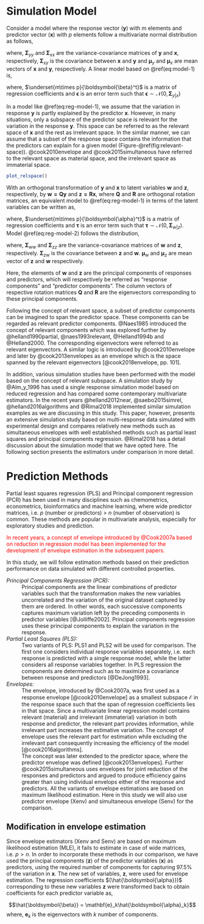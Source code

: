 # Simulation Model #

Consider a model where the response vector $(\mathbf{y})$ with $m$ elements and predictor vector $(\mathbf{x})$ with $p$ elements follow a multivariate normal distribution as follows,

\begin{equation}
  \begin{bmatrix}
    \mathbf{y} \\ \mathbf{x}
  \end{bmatrix} \sim \mathcal{N}
  \left(
    \begin{bmatrix}
      \boldsymbol{\mu}_y \\
      \boldsymbol{\mu}_x
    \end{bmatrix},
    \begin{bmatrix}
    \boldsymbol{\Sigma}_{yy} & \boldsymbol{\Sigma}_{yx} \\
    \boldsymbol{\Sigma}_{xy} & \boldsymbol{\Sigma}_{xx}
    \end{bmatrix}
  \right)
  (\#eq:model-1)
\end{equation}

where, $\boldsymbol{\Sigma}_{yy}$ and $\boldsymbol{\Sigma}_{xx}$ are the variance-covariance matrices of $\mathbf{y}$ and $\mathbf{x}$, respectively, $\boldsymbol{\Sigma}_{xy}$ is the covariance between $\mathbf{x}$ and $\mathbf{y}$ and $\boldsymbol{\mu}_y$ and $\boldsymbol{\mu}_x$ are mean vectors of $\mathbf{x}$ and $\mathbf{y}$, respectively. A linear model based on \@ref(eq:model-1) is,

\begin{equation}
\mathbf{y} = \boldsymbol{\mu}_y + 
  \boldsymbol{\beta}^t(\mathbf{x} - \boldsymbol{\mu_x}) + 
  \boldsymbol{\epsilon}
(\#eq:reg-model-1)
\end{equation}
where, $\underset{m\times p}{\boldsymbol{\beta}^t}$ is a matrix of regression
coefficients and $\boldsymbol{\epsilon}$ is an error term such that
$\boldsymbol{\epsilon} \sim \mathcal{N}(0, \boldsymbol{\Sigma}_{y|x})$

In a model like \@ref(eq:reg-model-1), we assume that the variation in response $\mathbf{y}$ is partly explained by the predictor $\mathbf{x}$. However, in many situations, only a subspace of the predictor space is relevant for the variation in the response $\mathbf{y}$. This space can be referred to as the relevant space of $\mathbf{x}$ and the rest as irrelevant space. In the similar manner, we can assume that a subset of the response space contains the information that the predictors can explain for a given model (Figure-\@ref(fig:relevant-space)). @cook2010envelope and @cook2015simultaneous have referred to the relevant space as material space, and the irrelevant space as immaterial space.

```r
plot_relspace()
```


With an orthogonal transformation of $\mathbf{y}$ and $\mathbf{x}$ to latent variables $\mathbf{w}$ and $\mathbf{z}$, respectively, by $\mathbf{w=Qy}$ and $\mathbf{z = Rx}$, where $\mathbf{Q}$ and $\mathbf{R}$ are orthogonal rotation matrices, an equivalent model to \@ref(eq:reg-model-1) in terms of the latent variables can be written as,

\begin{equation}
\mathbf{w} = \boldsymbol{\mu}_w + \boldsymbol{\alpha}^t(\mathbf{z} - \boldsymbol{\mu_z}) + \boldsymbol{\tau}
(\#eq:reg-model-2)
\end{equation}
where, $\underset{m\times p}{\boldsymbol{\alpha}^t}$ is a matrix of regression coefficients and $\boldsymbol{\tau}$ is an error term such that $\boldsymbol{\tau} \sim \mathcal{N}(0, \boldsymbol{\Sigma}_{w|z})$. Model \@ref(eq:reg-model-2) follows the distribution,

\begin{equation}
  \begin{bmatrix}
    \mathbf{w} \\ \mathbf{z}
  \end{bmatrix} \sim \mathcal{N}
  \left(
    \begin{bmatrix}
      \boldsymbol{\mu}_w \\
      \boldsymbol{\mu}_z
    \end{bmatrix},
    \begin{bmatrix}
    \boldsymbol{\Sigma}_{ww} & \boldsymbol{\Sigma}_{wz} \\
    \boldsymbol{\Sigma}_{zw} & \boldsymbol{\Sigma}_{zz}
    \end{bmatrix}
  \right)
  (\#eq:model-2)
\end{equation}

where, $\boldsymbol{\Sigma}_{ww}$ and $\boldsymbol{\Sigma}_{zz}$ are the variance-covariance matrices of $\mathbf{w}$ and $\mathbf{z}$, respectively. $\boldsymbol{\Sigma}_{zw}$ is the covariance between $\mathbf{z}$ and $\mathbf{w}$. $\boldsymbol{\mu}_w$ and $\boldsymbol{\mu}_z$ are mean vector of $\mathbf{z}$ and $\mathbf{w}$ respectively.

Here, the elements of $\mathbf{w}$ and $\mathbf{z}$ are the principal components of responses and predictors, which will respectively be referred as "response components" and "predictor components". The column vectors of respective rotation matrices $\mathbf{Q}$ and $\mathbf{R}$ are the eigenvectors corresponding to these principal components.

Following the concept of relevant space, a subset of predictor components can be imagined to span the predictor space. These components can be regarded as relevant predictor components. @Naes1985 introduced the concept of relevant components which was explored further by @helland1990partial, @naes1993relevant, @Helland1994b and @Helland2000. The corresponding eigenvectors were referred to as relevant eigenvectors. A similar logic is introduced by @cook2010envelope and later by @cook2013envelopes as an envelope which is the space spanned by the relevant eigenvectors [@cook2018envelope, pp. 101].

In addition, various simulation studies have been performed with the model based on the concept of relevant subspace. A simulation study by @Alm_y_1996 has used a single response simulation model based on reduced regression and has compared some contemporary multivariate estimators. In the recent years @helland2012near, @saebo2015simrel, @helland2016algorithms and @Rimal2018 implemented similar simulation examples as we are discussing in this study. This paper, however, presents an extensive simulation study based on multi-response data simulated with experimental design and compares relatively new methods such as simultaneous envelopes with well established methods such as partial least squares and principal components regression. @Rimal2018 has a detail discussion about the simulation model that we have opted here. The following section presents the estimators under comparison in more detail.

# Prediction Methods

Partial least squares regression (PLS) and Principal component regression (PCR) has been used in many disciplines such as chemometrics, econometrics, bioinformatics and machine learning, where wide predictor matrices, i.e. $p$ (number or predictors) > $n$ (number of observation) is common. These methods are popular in multivariate analysis, especially for exploratory studies and prediction. <p style='color:red;'> In recent years, a concept of envelope introduced by @Cook2007a based on reduction in regression model has been implemented for the development of envelope estimation in the subsequent papers.</div> In this study, we will follow estimation methods based on their prediction performance on data simulated with different controlled properties.

_Principal Components Regression (PCR):_
: Principal components are the linear combinations of predictor variables such that the transformation makes the new variables uncorrelated and the variation of the original dataset captured by them are ordered. In other words, each successive components captures maximum variation left by the preceding components in predictor variables [@Jolliffe2002]. Principal components regression uses these principal components to explain the variation in the response.

_Partial Least Squares (PLS):_
: Two variants of PLS: PLS1 and PLS2 will be used for comparison. The first one considers individual response variables separately, i.e. each response is predicted with a single response model, while the latter considers all response variables together. In PLS regression the components are determined such as to maximize a covariance between response and predictors [@DeJong1993].

_Envelopes:_
: The envelope, introduced by @Cook2007a, was first used as a response envelope [@cook2010envelope] as a smallest subspace $\mathcal{E}$ in the response space such that the span of regression coefficients lies in that space. Since a multivariate linear regression model contains relevant (material) and irrelevant (immaterial) variation in both response and predictor, the relevant part provides information, while irrelevant part increases the estimative variation. The concept of envelope uses the relevant part for estimation while excluding the irrelevant part consequently increasing the efficiency of the model [@cook2016algorithms]. 
: The concept was later extended to the predictor space, where the predictor envelope was defined [@cook2013envelopes]. Further @cook2015simultaneous uses envelopes for joint reduction of the responses and predictors and argued to produce efficiency gains greater than using individual envelops either of the response and predictors. All the variants of envelope estimations are based on maximum likelihood estimation. Here in this study we will also use predictor envelope (Xenv) and simultaneous envelope (Senv) for the comparison.

## Modification in envelope estimation

Since envelope estimators (Xenv and Senv) are based on maximum likelihood estimation (MLE), it fails to estimate in case of  wide matrices, i.e. $p > n$. In order to incorporate these methods in our comparison, we have used the principal components $(\mathbf{z})$ of the predictor variables $(\mathbf{x})$ as predictors, using the required number of components for capturing 97.5\% of the variation in $\mathbf{x}$. The new set of variables, $\mathbf{z}$, were used for envelope estimation. The regression coefficients $(\hat{\boldsymbol{\alpha}})$ corresponding to these new variables $\mathbf{z}$ were transformed back to obtain coefficients for each predictor variable as,

$$\hat{\boldsymbol{\beta}} = \mathbf{e}_k\hat{\boldsymbol{\alpha}_k}$$ where, $\mathbf{e}_k$ is the eigenvectors with $k$ number of components.

